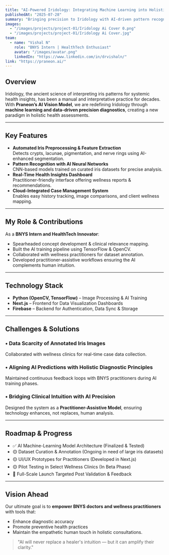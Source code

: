 ```yaml
---
title: "AI-Powered Iridology: Integrating Machine Learning into Holistic Wellness Diagnostics"
publishedAt: "2025-07-28"
summary: "Bringing precision to Iridology with AI-driven pattern recognition, personalized wellness mapping, and practitioner-assistive tools."
images:
  - "/images/projects/project-01/Iridology Ai Cover 0.png"
  - "/images/projects/project-01/Iridology Ai Cover.jpg"
team:
  - name: "Vishal N"
    role: "BNYS Intern | HealthTech Enthusiast"
    avatar: "/images/avatar.png"
    linkedIn: "https://www.linkedin.com/in/drvishaln/"
link: "https://praneon.ai/"
---
```


## Overview
Iridology, the ancient science of interpreting iris patterns for systemic health insights, has been a manual and interpretative practice for decades. With **Praneon’s AI Vision Model**, we are redefining Iridology through **machine learning and data-driven precision diagnostics**, creating a new paradigm in holistic health assessments.

---

## Key Features
- **Automated Iris Preprocessing & Feature Extraction**  
  Detects crypts, lacunae, pigmentation, and nerve rings using AI-enhanced segmentation.
- **Pattern Recognition with AI Neural Networks**  
  CNN-based models trained on curated iris datasets for precise analysis.
- **Real-Time Health Insights Dashboard**  
  Practitioner-friendly interface offering wellness reports & recommendations.
- **Cloud-Integrated Case Management System**  
  Enables easy history tracking, image comparisons, and client wellness mapping.

---

## My Role & Contributions
As a **BNYS Intern and HealthTech Innovator**:
- Spearheaded concept development & clinical relevance mapping.
- Built the AI training pipeline using TensorFlow & OpenCV.
- Collaborated with wellness practitioners for dataset annotation.
- Developed practitioner-assistive workflows ensuring the AI complements human intuition.

---

## Technology Stack
- **Python (OpenCV, TensorFlow)** – Image Processing & AI Training
- **Next.js** – Frontend for Data Visualization Dashboards
- **Firebase** – Backend for Authentication, Data Sync & Storage

---

## Challenges & Solutions
### • Data Scarcity of Annotated Iris Images  
Collaborated with wellness clinics for real-time case data collection.

### • Aligning AI Predictions with Holistic Diagnostic Principles  
Maintained continuous feedback loops with BNYS practitioners during AI training phases.

### • Bridging Clinical Intuition with AI Precision  
Designed the system as a **Practitioner-Assistive Model**, ensuring technology enhances, not replaces, human analysis.

---

## Roadmap & Progress
- ✅ AI Machine-Learning Model Architecture (Finalized & Tested)
- 🟡 Dataset Curation & Annotation (Ongoing in need of large iris datasets)
- 🟡 UI/UX Prototypes for Practitioners (Developed in Next.js)
- 🟡 Pilot Testing in Select Wellness Clinics (In Beta Phase)
- 🚀 Full-Scale Launch Targeted Post Validation & Feedback

---

## Vision Ahead
Our ultimate goal is to **empower BNYS doctors and wellness practitioners** with tools that:
- Enhance diagnostic accuracy
- Promote preventive health practices
- Maintain the empathetic human touch in holistic consultations.

> "AI will never replace a healer's intuition — but it can amplify their clarity."
